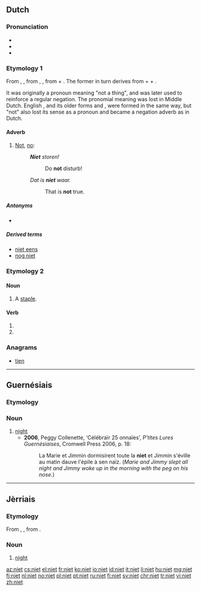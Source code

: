 ==Dutch==

===Pronunciation===
* {{rhymes|it|lang=nl}}
* {{audio|Nl-niet.ogg|audio}}
* {{IPA|/nit/|lang=nl}}

===Etymology 1===
From {{etyl|dum|nl}} {{term|niwet|lang=dum}}, {{term|niet|lang=dum}}, from {{etyl|odt|nl}} {{term/t|odt|*niowiht}}, {{term|niewiht|lang=odt}}, from {{term|nio||never|lang=odt}} + {{term|wiht||thing, creature|lang=odt}}. The former in turn derives from {{etyl|gem-pro|nl}} {{term/t|gem-pro|*ne||not}} + {{term/t|gem-pro|*aiw-||ever}} + {{term/t|gem-pro|*wiht-||thing}}.

It was originally a pronoun meaning "not a thing", and was later used to reinforce a regular negation. The pronomial meaning was lost in Middle Dutch. English {{term|not|lang=en}}, and its older forms {{term|naught|lang=en}} and {{term|nought|lang=en}}, were formed in the same way, but "not" also lost its sense as a pronoun and became a negation adverb as in Dutch.

====Adverb====
{{nl-adv}}

# [[not|Not]], [[no]]: {{non-gloss definition|used to express negation.}}
#: '''''Niet''' storen!''
#:: Do '''not''' disturb!
#: ''Dat is '''niet''' waar.''
#:: That is '''not''' true.

=====Antonyms=====
* {{l|nl|wel}}

=====Derived terms=====
* [[niet eens]]
* [[nog niet]]

===Etymology 2===
{{rfe|lang=nl}}

====Noun====
{{nl-noun|f|en|nietje}}

# A [[staple]].

====Verb====
{{nl-verb-form}}

# {{nl-verb form of|p=123|n=sg|t=pres|m=ind|nieten}}
# {{nl-verb form of|m=imp|nieten}}

===Anagrams===
* [[tien#Dutch|tien]]

----

==Guernésiais==

===Etymology===
{{rfe|lang=roa-grn}}

===Noun===
{{roa-grn-noun|f}}

# [[night]]
#* '''2006''', Peggy Collenette, ‘Célébraïr 25 onnaïes’, ''P'tites Lures Guernésiaises'', Cromwell Press 2006, p. 18:
#*: La Marie et Jimmin dormisirent toute la '''niet''' et Jimmin s'éville au matin dauve l'épile à sen naïz. (''Marie and Jimmy slept all night and Jimmy woke up in the morning with the peg on his nose.'')

----

==Jèrriais==

===Etymology===
From {{etyl|fro|roa-jer}} {{term|noit|lang=fro}}, {{term|nuit|lang=fro}}, from {{etyl|la|roa-jer}} {{term|nox|lang=la}}.

===Noun===
{{roa-jer-noun|f}}

# [[night]]

[[az:niet]]
[[cs:niet]]
[[el:niet]]
[[fr:niet]]
[[ko:niet]]
[[io:niet]]
[[id:niet]]
[[it:niet]]
[[li:niet]]
[[hu:niet]]
[[mg:niet]]
[[fj:niet]]
[[nl:niet]]
[[no:niet]]
[[pl:niet]]
[[pt:niet]]
[[ru:niet]]
[[fi:niet]]
[[sv:niet]]
[[chr:niet]]
[[tr:niet]]
[[vi:niet]]
[[zh:niet]]